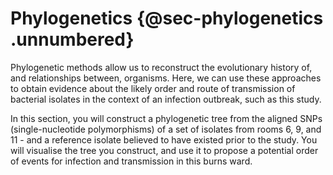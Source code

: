 # Phylogenetics {@sec-phylogenetics .unnumbered}

Phylogenetic methods allow us to reconstruct the evolutionary history of, and relationships between, organisms.
Here, we can use these approaches to obtain evidence about the likely order and route of transmission of bacterial isolates in the context of an infection outbreak, such as this study.

In this section, you will construct a phylogenetic tree from the aligned SNPs (single-nucleotide polymorphisms) of a set of isolates from rooms 6, 9, and 11 - and a reference isolate believed to have existed prior to the study.
You will visualise the tree you construct, and use it to propose a potential order of events for infection and transmission in this burns ward.
